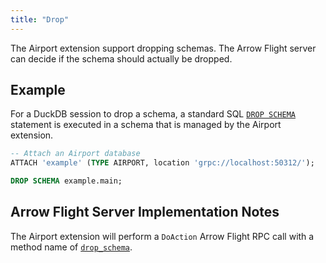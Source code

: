```yaml
---
title: "Drop"
---
```


The Airport extension support dropping schemas. The Arrow Flight server can decide if the schema should actually be dropped.

## Example

For a DuckDB session to drop a schema, a standard SQL [`DROP SCHEMA`](https://duckdb.org/docs/stable/sql/statements/drop.html) statement is executed in a schema that is managed by the Airport extension.

```sql
-- Attach an Airport database
ATTACH 'example' (TYPE AIRPORT, location 'grpc://localhost:50312/');

DROP SCHEMA example.main;
```

## Arrow Flight Server Implementation Notes

The Airport extension will perform a `DoAction` Arrow Flight RPC call with a method name of [`drop_schema`](server_action_drop_schema.qmd).
